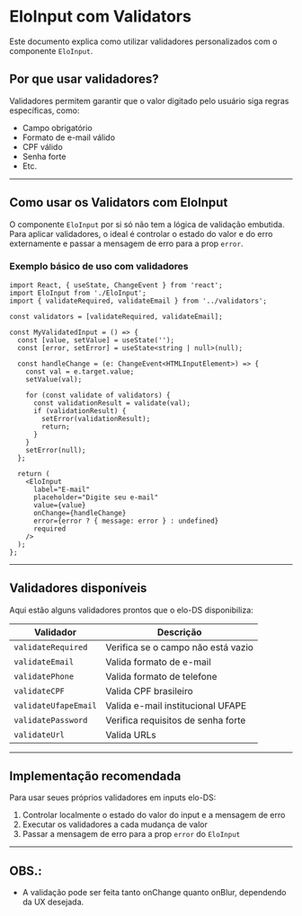 
# EloInput com Validators

Este documento explica como utilizar validadores personalizados com o componente `EloInput`. 

## Por que usar validadores?

Validadores permitem garantir que o valor digitado pelo usuário siga regras específicas, como:

- Campo obrigatório
- Formato de e-mail válido
- CPF válido
- Senha forte
- Etc.

---

## Como usar os Validators com EloInput

O componente `EloInput` por si só não tem a lógica de validação embutida. Para aplicar validadores, o ideal é controlar o estado do valor e do erro externamente e passar a mensagem de erro para a prop `error`.

### Exemplo básico de uso com validadores

```tsx
import React, { useState, ChangeEvent } from 'react';
import EloInput from './EloInput';
import { validateRequired, validateEmail } from '../validators';

const validators = [validateRequired, validateEmail];

const MyValidatedInput = () => {
  const [value, setValue] = useState('');
  const [error, setError] = useState<string | null>(null);

  const handleChange = (e: ChangeEvent<HTMLInputElement>) => {
    const val = e.target.value;
    setValue(val);

    for (const validate of validators) {
      const validationResult = validate(val);
      if (validationResult) {
        setError(validationResult);
        return;
      }
    }
    setError(null);
  };

  return (
    <EloInput
      label="E-mail"
      placeholder="Digite seu e-mail"
      value={value}
      onChange={handleChange}
      error={error ? { message: error } : undefined}
      required
    />
  );
};
```

---

## Validadores disponíveis

Aqui estão alguns validadores prontos que o elo-DS disponibiliza:

| Validador          | Descrição                            |
| ------------------ | ---------------------------------- |
| `validateRequired` | Verifica se o campo não está vazio |
| `validateEmail`    | Valida formato de e-mail           |
| `validatePhone`    | Valida formato de telefone          |
| `validateCPF`      | Valida CPF brasileiro              |
| `validateUfapeEmail` | Valida e-mail institucional UFAPE |
| `validatePassword` | Verifica requisitos de senha forte |
| `validateUrl`      | Valida URLs                       |

---

## Implementação recomendada

Para usar seues próprios validadores em inputs elo-DS:

1. Controlar localmente o estado do valor do input e a mensagem de erro
3. Executar os validadores a cada mudança de valor
4. Passar a mensagem de erro para a prop `error` do `EloInput`

---

## OBS.:

- A validação pode ser feita tanto onChange quanto onBlur, dependendo da UX desejada.
